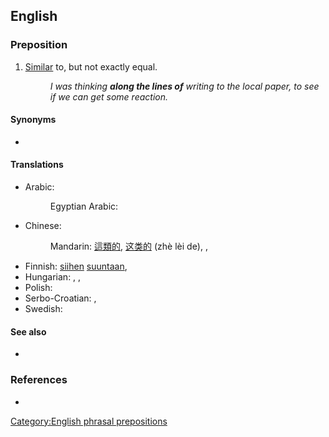 ==English==

===Preposition===
{{en-prep}}

# [[similar|Similar]] to, but not exactly equal.
#: ''I was thinking '''along the lines of''' writing to the local paper, to see if we can get some reaction.''

====Synonyms====
* {{l|en|on the lines of}}

====Translations====
{{trans-top|similar to but not exactly equal}}
* Arabic: {{t+|ar|عَلَى غِرَار}}
*: Egyptian Arabic: {{t|arz|زي|tr=zai|sc=Arab}}
* Chinese:
*: Mandarin: [[這]][[類]][[的]], [[这]][[类]][[的]] (zhè lèi de), {{t+|cmn|類似|alt=類似的|sc=Hani}}, {{t+|cmn|类似|tr=lèisì de|alt=类似的|sc=Hani}}
{{trans-mid}}
* Finnish: [[siihen]] [[suuntaan]], {{t+|fi|että}}
* Hungarian: {{t|hu|olyasmi}}, {{t+|hu|-féle}}, {{t+|hu|-szerű}}
* Polish: {{t|pl|w stylu}}
* Serbo-Croatian: {{t|sh|na pravcu}} {{qualifier|idiom}}, {{t|sh|u smislu da}} {{qualifier|idiom}}
* Swedish: {{t|sv|i stil med}}
{{trans-bottom}}

====See also====
* {{l|en|[[to the effect]] [[of]]}}

===References===
* {{R:OneLook}}

[[Category:English phrasal prepositions]]